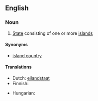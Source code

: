 ==English==
{{wikipedia}}

===Noun===
{{en-noun|sg=[[island]] [[state]]}}

# [[State]] consisting of one or more [[island]]s

====Synonyms====
* [[island country]]

====Translations====
{{trans-top|state consisting of one or more islands}}
* Dutch: [[eilandstaat]] {{m}}
* Finnish: {{t+|fi|saarivaltio}}
{{trans-mid}}
* Hungarian: {{t-|hu|szigetország}}
{{trans-bottom}}